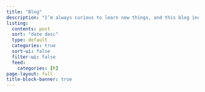 ```yaml
---
title: "Blog"
description: "I’m always curious to learn new things, and this blog includes some posts about topics that I wanted to learn and share with others. Besides this, I sometimes write posts about packages that I worked on or code snippets that came in handy for me. Also, if you have a comment on a blog post or a question, please let me know."
listing:
  contents: post
  sort: "date desc"
  type: default
  categories: true
  sort-ui: false
  filter-ui: false
  feed:
    categories: [R]
page-layout: full
title-block-banner: true
---
```

